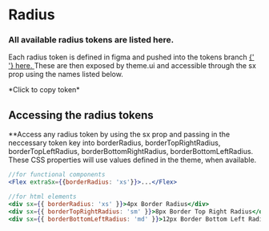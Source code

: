<!-- Colors.stories.mdx -->


<Meta title="Tokens/Radius" />

# Radius

<div styles={{ background: '#eeeeee' }}>
  <div style={{ borderBottom: '1px solid gray', marginBottom: '2rem' }}>
    <h3>All available radius tokens are listed here. </h3>
    <p>
      Each radius token is defined in figma and pushed into the tokens branch
      <a href="https://github.com/Penn-State-Web-and-Digital/psu-flex/blob/tokens/theme/src/figma/theme.json">
        {' '}
        here.
      </a>
      These are then exposed by theme.ui and accessible through the sx prop
      using the names listed below.
    </p>
  </div>
  <p
    style={{
      fontWeight: '500',
      fontSize: '16px',
      marginBottom: '48px',
      textAlign: 'center',
    }}
  >
    *Click to copy token*
  </p>
</div>

<SbRadiusComponent />

<h2 style={{ border: 'none', marginTop: '50px' }}>
  Accessing the radius tokens
</h2>

<p>
  **Access any radius token by using the sx prop and passing in the neccessary
  token key into borderRadius, borderTopRightRadius, borderTopLeftRadius,
  borderBottomRightRadius, borderBottomLeftRadius. These CSS properties will use
  values defined in the theme, when available.
</p>

```jsx
//for functional components
<Flex extraSx={{borderRadius: 'xs'}}>...</Flex>

//for html elements
<div sx={{ borderRadius: 'xs' }}>4px Border Radius</div>
<div sx={{ borderTopRightRadius: 'sm' }}>8px Border Top Right Radius</div>
<div sx={{ borderBottomLeftRadius: 'md' }}>12px Border Bottom Left Radius</div>
```
